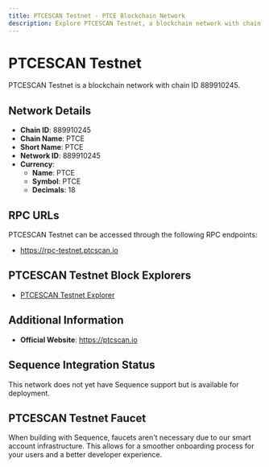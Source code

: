 ```yaml
--- 
title: PTCESCAN Testnet - PTCE Blockchain Network
description: Explore PTCESCAN Testnet, a blockchain network with chain ID 889910245. Learn about its native currency, PTCE, and how to interact with the network.
---
```


# PTCESCAN Testnet

PTCESCAN Testnet is a blockchain network with chain ID 889910245.

## Network Details

- **Chain ID**: 889910245
- **Chain Name**: PTCE
- **Short Name**: PTCE
- **Network ID**: 889910245
- **Currency**: 
  - **Name**: PTCE
  - **Symbol**: PTCE
  - **Decimals**: 18

## RPC URLs

PTCESCAN Testnet can be accessed through the following RPC endpoints:

- https://rpc-testnet.ptcscan.io

## PTCESCAN Testnet Block Explorers

- [PTCESCAN Testnet Explorer](https://explorer-testnet.ptcscan.io)

## Additional Information

- **Official Website**: https://ptcscan.io

## Sequence Integration Status

This network does not yet have Sequence support but is available for deployment.

## PTCESCAN Testnet Faucet

When building with Sequence, faucets aren't necessary due to our smart account infrastructure. This allows for a smoother onboarding process for your users and a better developer experience.
